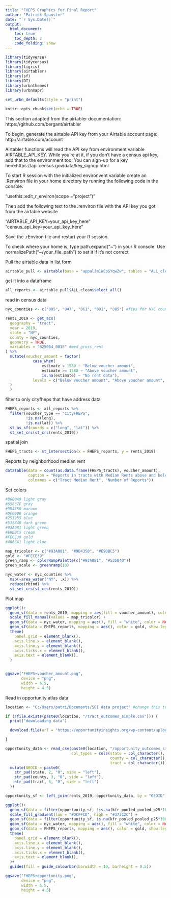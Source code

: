 ```yaml
---
title: "FHEPS Graphics for Final Report"
author: "Patrick Spauster"
date: "`r Sys.Date()`"
output:
  html_document:
    toc: true
    toc_depth: 2
    code_folding: show
---
```


```r
library(tidyverse)
library(tidycensus)
library(tigris)
library(airtabler)
library(sf)
library(DT)
library(urbnthemes)
library(urbnmapr)

set_urbn_defaults(style = "print")

knitr::opts_chunk$set(echo = TRUE)
```

This section adapted from the airtabler documentation: https://github.com/bergant/airtabler

To begin, generate the airtable API key from your Airtable account page: http://airtable.com/account

Airtabler functions will read the API key from environment variable AIRTABLE_API_KEY. While you're at it, if you don't have a census api key, add that to the environment too.  You can sign-up for a key here:https://api.census.gov/data/key_signup.html

To start R session with the initialized environvent variable create an .Renviron file in your home directory by running the following code in the console:

"usethis::edit_r_environ(scope = "project")"

Then add the following text to the .renviron file with the API key you got from the airtable website

"AIRTABLE_API_KEY=your_api_key_here"
"census_api_key=your_api_key_here"

Save the .rEnviron file and restart your R session.

To check where your home is, type path.expand("~") in your R console. Use normalizePath("~/your_file_path") to set it if it's not correct


Pull the airtable data in list form
```r
airtable_pull <- airtable(base = "appalJm1WCpSYqwZw", tables = "ALL_clean")

```
get it into a dataframe
```r
all_reports <- airtable_pull$ALL_clean$select_all()

```

read in census data
```r
nyc_counties <- c("005", "047", "061", "081", "085") #fips for NYC counties

rents_2019 <- get_acs(
  geography = "tract",
  year = 2019,
  state = "NY",
  county = nyc_counties,
  geometry = TRUE,
  variables = "B25064_001E" #med_gross_rent
) %>% 
  mutate(voucher_amount = factor(
            case_when(
                estimate < 1580 ~ "Below voucher amount",
                estimate >= 1580 ~ "Above voucher amount",
                is.na(estimate) ~ "No rent data"), 
            levels = c("Below voucher amount", "Above voucher amount", "No rent data")
  )
  )
```

filter to only cityfheps that have address data
```r
FHEPS_reports <- all_reports %>% 
  filter(voucher_type == "CityFHEPS",
         !is.na(long),
         !is.na(lat)) %>% 
  st_as_sf(coords = c("long", "lat")) %>% 
  st_set_crs(st_crs(rents_2019))

```


spatial join
```r

FHEPS_tracts <- st_intersection(x = FHEPS_reports, y = rents_2019)
```

Reports by neighborhood median rent
``` r
datatable(data = count(as.data.frame(FHEPS_tracts), voucher_amount),
          caption = "Reports in tracts with Median Rents above and below the FHEPS voucher amount",
          colnames = c("Tract Median Rent", "Number of Reports"))

```


Set colors
```r
#B6B0A9 light gray
#85837F gray
#9D4350 maroon
#DF9900 orange
#253955 blue
#535840 dark green
#93A081 light green
#E9DBC5 cream
#FECE39 gold
#466CA1 light blue

map_tricolor <- c("#93A081", "#9D4350", "#E9DBC5")
gold <- "#FECE39"
green_ramp <- colorRampPalette(c("#93A081", "#535840"))
green_scale <- greenramp(10)

nyc_water <- nyc_counties %>% 
  map(~area_water("NY", .x)) %>% 
  reduce(rbind) %>% 
  st_set_crs(st_crs(rents_2019))

```

Plot map
```r

ggplot()+
  geom_sf(data = rents_2019, mapping = aes(fill = voucher_amount), color = NA)+
  scale_fill_manual(values = map_tricolor) +
  geom_sf(data = nyc_water, mapping = aes(), fill = "white", color = NA)+
  geom_sf(data = FHEPS_reports, mapping = aes(), color = gold, show.legend = TRUE)+
  theme(
    panel.grid = element_blank(),
    axis.line.x = element_blank(),
    axis.line.y = element_blank(),
    axis.ticks.x = element_blank(),
    axis.text = element_blank(),
  )



```

```r

ggsave("FHEPS+voucher_amount.png",
       device = "png",
       width = 6.5,
       height = 4.5)

```



Read in opportunity atlas data
```r

location <- "C:/Users/patri/Documents/SOI data project" #change this to put the file somewhere on your computer

if (!file.exists(paste0(location, "/tract_outcomes_simple.csv"))) {
  print("downloading data")

  download.file(url = "https://opportunityinsights.org/wp-content/uploads/2018/10/tract_outcomes_simple.csv", paste0(location, "/opportunity_outcomes_simple.csv"))

}

opportunity_data <- read_csv(paste0(location, "/opportunity_outcomes_simple.csv"),
                             col_types = cols(state = col_character(),
                                              county = col_character(),
                                              tract = col_character())) %>% 
  mutate(GEOID = paste0(
    str_pad(state, 2, "0", side = "left"),
    str_pad(county, 3, "0", side = "left"),
    str_pad(tract, 6, "0", side = "left")
  ))


```

```r

opportunity_sf <- left_join(rents_2019, opportunity_data, by = "GEOID")

```

```r
ggplot()+
  geom_sf(data = filter(opportunity_sf, !is.na(kfr_pooled_pooled_p25*100)), mapping = aes(fill = kfr_pooled_pooled_p25*100), color = NA)+
  scale_fill_gradient(low = "#DCFFCD", high = "#373C2C") +
  geom_sf(data = filter(opportunity_sf, is.na(kfr_pooled_pooled_p25*100)), mapping = aes(), fill = "#E9DBC5", color = NA)+
  geom_sf(data = nyc_water, mapping = aes(), fill = "white", color = NA)+
  geom_sf(data = FHEPS_reports, mapping = aes(), color = gold, show.legend = TRUE)+
  theme(
    panel.grid = element_blank(),
    axis.line.x = element_blank(),
    axis.line.y = element_blank(),
    axis.ticks.x = element_blank(),
    axis.text = element_blank(),
  )+
  guides(fill = guide_colourbar(barwidth = 10, barheight = 0.5))


```

```r
ggsave("FHEPS+opportunity.png",
       device = "png",
       width = 6.5,
       height = 4.5)
```

